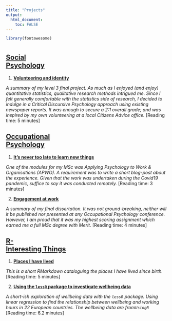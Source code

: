 ```yaml
---
title: "Projects"
output: 
  html_document:
    toc: FALSE
---
```


```r

library(fontawesome)

```

# {.tabset}

## <u>Social<br> Psychology</u>


1.  [**Volunteering and identity**](./lvl3_project_summary.html)

*A summary of my level 3 final project. As much as I enjoyed (and enjoy)
quantitative statistics, qualitative research methods intrigued me. Since I felt
generally comfortable with the statistics side of research, I decided to indulge
in a Critical Discursive Psychology approach using existing newspaper reports.
It was enough to secure a 2:1 overall grade; and was inspired by my own
volunteering at a local Citizens Advice office.* [Reading time: 5 minutes]


## <u>Occupational<br> Psychology</u>


1.  [**It’s never too late to learn new things**](./apwo.html)

*One of the modules for my MSc was Applying Psychology to Work & Organisations
(APWO). A requirement was to write a short blog-post about the experience. Given
that the work was undertaken during the Covid19 pandemic, suffice to say it was
conducted remotely.* [Reading time: 3 minutes]

2.  [**Engagement at work**](./dissertation_summary.html)

*A summary of my final dissertation. It was not ground-breaking, neither will it
be published nor presented at any Occupational Psychology conference. However, I
am proud that it was my highest scoring assignment which earned me a full MSc
degree with Merit.* [Reading time: 4 minutes]



## <u>R-<br> Interesting Things</u>


1.  [**Places I have lived**](./places_lived.html)

*This is a short RMarkdown cataloguing the places I have lived since birth.*
[Reading time: 5 minutes]

2. [**Using the `lessR` package to investigate wellbeing data**](./lessR_wellbeing.html)

*A short-ish exploration of wellbeing data with the `lessR` package. Using linear
regression to find the relationship between wellbeing and working hours in $22$
European countries. The wellbeing data are from`UsingR`* [Reading time: 6.2
minutes]


























